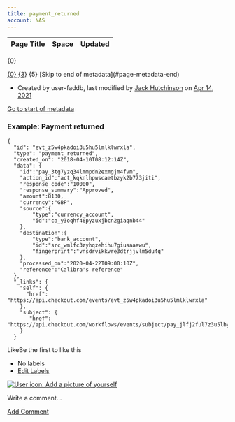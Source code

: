 ```yaml
---
title: payment_returned
account: NAS
---
```


<table class="aui"> <thead> <tr class="header"> <th class="search-result-title">Page Title</th> <th class="search-result-space">Space</th> <th class="search-result-date">Updated</th> </tr> </thead> </table> <p class="search-result-count">{0}</p> <tr class="search-result"> <td class="search-result-title"><a href="{1}" class="content-type-{2}"><span>{0}</span></a></td> <td class="search-result-space"><a class="space" href="/display/{4}/" title="{3}">{3}</a></td> <td class="search-result-date"><span class="date" title="{6}">{5}</span></td> </tr> [Skip to end of metadata](#page-metadata-end)

*   Created by user-faddb, last modified by [Jack Hutchinson](    /display/~jack.hutchinson
    ) on [Apr 14, 2021](/pages/diffpagesbyversion.action?pageId=8488356&selectedPageVersions=6&selectedPageVersions=7 "Show changes")

[Go to start of metadata](#page-metadata-start)

### Example: Payment returned

    {
      "id": "evt_z5w4pkadoi3u5hu5lmlklwrxla",
      "type": "payment_returned",
      "created_on": "2018-04-10T08:12:14Z",
      "data": {
    	"id":"pay_3tg7yzq34lmmpdn2exmgjm4fvm",
    	"action_id":"act_kqknlhpwscaetbzyk2b773jiti",
    	"response_code":"10000",
    	"response_summary":"Approved",
    	"amount":8130,
    	"currency":"GBP",
    	"source":{
    		"type":"currency_account",
    		"id":"ca_y3oqhf46pyzuxjbcn2giaqnb44"
    	},
    	"destination":{
    		"type":"bank_account",
    		"id":"src_wmlfc3zyhqzehihu7giusaaawu",
    		"fingerprint":"vnsdrvikkvre3dtrjjvlm5du4q"
    	},
    	"processed_on":"2020-04-22T09:00:10Z",
    	"reference":"Calibra's reference"
      },
      "_links": {
        "self": {
          "href": "https://api.checkout.com/events/evt_z5w4pkadoi3u5hu5lmlklwrxla"
        },
        "subject": {
           "href": "https://api.checkout.com/workflows/events/subject/pay_jlfj2ful7z3u5lbykhy5lzezvm"
        }
      }

LikeBe the first to like this

*   No labels
*   [Edit Labels](# "Edit Labels (Type 'l')")

[![User icon: Add a picture of yourself](/s/en_GB/7901/abf7b35644d5a5d1d7e4b0969a83e8eb2b569fb5/_/images/icons/profilepics/add_profile_pic.svg)](/users/profile/editmyprofilepicture.action)

Write a comment…

[Add Comment](/display/x/payment_returned?showComments=true&showCommentArea=true#addcomment)
